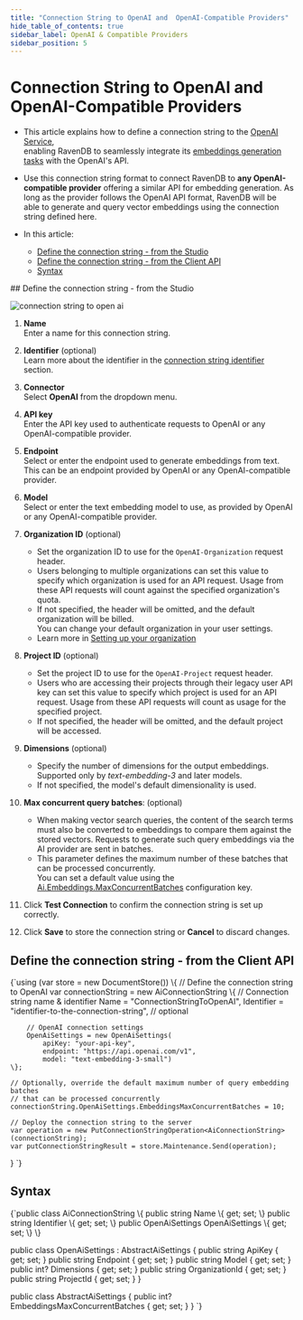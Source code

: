 ---
title: "Connection String to OpenAI and  OpenAI-Compatible Providers"
hide_table_of_contents: true
sidebar_label: OpenAI & Compatible Providers
sidebar_position: 5
---




# Connection String to OpenAI and  OpenAI-Compatible Providers
<LanguageSwitcher supportedLanguages={supportedLanguages} />
<LanguageContent language="csharp">

<Admonition type="note" title="Note">

* This article explains how to define a connection string to the [OpenAI Service](https://platform.openai.com/docs/guides/embeddings),  
  enabling RavenDB to seamlessly integrate its [embeddings generation tasks](../../ai-integration/generating-embeddings/overview.mdx) with the OpenAI's API.

* Use this connection string format to connect RavenDB to **any OpenAI-compatible provider** offering a similar API for embedding generation.
  As long as the provider follows the OpenAI API format, RavenDB will be able to generate and query vector embeddings using the connection string defined here.

* In this article:
  * [Define the connection string - from the Studio](../../ai-integration/connection-strings/open-ai.mdx#define-the-connection-string---from-the-studio)
  * [Define the connection string - from the Client API](../../ai-integration/connection-strings/open-ai.mdx#define-the-connection-string---from-the-client-api)
  * [Syntax](../../ai-integration/connection-strings/open-ai.mdx#syntax) 
    
</Admonition>
## Define the connection string - from the Studio

![connection string to open ai](./assets/open-ai.png)

1. **Name**  
   Enter a name for this connection string.

2. **Identifier** (optional)  
   Learn more about the identifier in the [connection string identifier](../../ai-integration/connection-strings/connection-strings-overview.mdx#the-connection-string-identifier) section.

3. **Connector**  
   Select **OpenAI** from the dropdown menu.

4. **API key**  
   Enter the API key used to authenticate requests to OpenAI or any OpenAI-compatible provider.

5. **Endpoint**  
   Select or enter the endpoint used to generate embeddings from text.  
   This can be an endpoint provided by OpenAI or any OpenAI-compatible provider.

6. **Model**  
   Select or enter the text embedding model to use, as provided by OpenAI or any OpenAI-compatible provider.

7. **Organization ID** (optional)  
   * Set the organization ID to use for the `OpenAI-Organization` request header.
   * Users belonging to multiple organizations can set this value to specify which organization is used for an API request. 
     Usage from these API requests will count against the specified organization's quota.
   * If not specified, the header will be omitted, and the default organization will be billed.  
     You can change your default organization in your user settings.  
   * Learn more in [Setting up your organization](https://platform.openai.com/docs/guides/production-best-practices/setting-up-your-organization#setting-up-your-organization)

8. **Project ID** (optional)  
   * Set the project ID to use for the `OpenAI-Project` request header.  
   * Users who are accessing their projects through their legacy user API key can set this value to specify which project is used for an API request.
     Usage from these API requests will count as usage for the specified project.
   * If not specified, the header will be omitted, and the default project will be accessed.
 
9. **Dimensions** (optional)  
   * Specify the number of dimensions for the output embeddings.  
     Supported only by _text-embedding-3_ and later models.
   * If not specified, the model's default dimensionality is used.

10. **Max concurrent query batches**: (optional)
    * When making vector search queries, the content of the search terms must also be converted to embeddings to compare them against the stored vectors.
      Requests to generate such query embeddings via the AI provider are sent in batches.
    * This parameter defines the maximum number of these batches that can be processed concurrently.  
      You can set a default value using the [Ai.Embeddings.MaxConcurrentBatches](../../server/configuration/ai-integration-configuration.mdx#aiembeddingsmaxconcurrentbatches) configuration key.

11. Click **Test Connection** to confirm the connection string is set up correctly.

12. Click **Save** to store the connection string or **Cancel** to discard changes.



## Define the connection string - from the Client API

<TabItem value="create_connection_string_open_ai" label="create_connection_string_open_ai">
<CodeBlock language="csharp">
{`using (var store = new DocumentStore())
\{
    // Define the connection string to OpenAI
    var connectionString = new AiConnectionString
    \{
        // Connection string name & identifier
        Name = "ConnectionStringToOpenAI", 
        Identifier = "identifier-to-the-connection-string", // optional
        
        // OpenAI connection settings
        OpenAiSettings = new OpenAiSettings(
            apiKey: "your-api-key",
            endpoint: "https://api.openai.com/v1",
            model: "text-embedding-3-small")
    \};
    
    // Optionally, override the default maximum number of query embedding batches
    // that can be processed concurrently 
    connectionString.OpenAiSettings.EmbeddingsMaxConcurrentBatches = 10;
    
    // Deploy the connection string to the server
    var operation = new PutConnectionStringOperation<AiConnectionString>(connectionString);
    var putConnectionStringResult = store.Maintenance.Send(operation);
\}
`}
</CodeBlock>
</TabItem>



## Syntax

<TabItem value="open_ai_settings" label="open_ai_settings">
<CodeBlock language="csharp">
{`public class AiConnectionString
\{
    public string Name \{ get; set; \}
    public string Identifier \{ get; set; \}
    public OpenAiSettings OpenAiSettings \{ get; set; \}
\}

public class OpenAiSettings : AbstractAiSettings
\{
    public string ApiKey \{ get; set; \}
    public string Endpoint \{ get; set; \}
    public string Model \{ get; set; \}
    public int? Dimensions \{ get; set; \}
    public string OrganizationId \{ get; set; \}
    public string ProjectId \{ get; set; \}
\}

public class AbstractAiSettings
\{
    public int? EmbeddingsMaxConcurrentBatches \{ get; set; \}
\}
`}
</CodeBlock>
</TabItem>




</LanguageContent>

<!---
### Vector Search
- [RavenDB as a vector database](../../ai-integration/vector-search/ravendb-as-vector-database)
- [Vector search using a static index](../../ai-integration/vector-search/vector-search-using-static-index)
- [Vector search using a dynamic query](../../ai-integration/vector-search/vector-search-using-dynamic-query)

### Embeddings Generation
- [Generating embeddings - overview](../../ai-integration/generating-embeddings/overview)
- [Embeddings generation task](../../ai-integration/generating-embeddings/embeddings-generation-task)

### AI Connection Strings
- [Connection strings - overview](../../ai-integration/connection-strings/connection-strings-overview)


-->